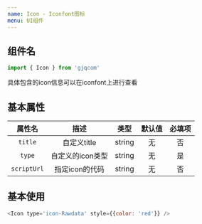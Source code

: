 ```yaml
---
name: Icon - Iconfont图标
menu: UI组件
---
```



## 组件名

```js
import { Icon } from 'gjqcom'
```

具体包含的icon信息可以在iconfont上进行查看

## 基本属性

| 属性名 | 描述 | 类型 | 默认值 | 必填项
| :----: | :----: | :----: | :----: | :----: |
| `title` | 自定义title | string | 无 | 否
| `type` | 自定义的icon类型 | string | 无 | 是
| `scriptUrl` | 指定icon的代码 | string | 无 | 否

## 基本使用

```js
<Icon type='icon-Rawdata' style={{color: 'red'}} />
```

<Playground>
  <Icon type='icon-Rawdata' />
</Playground>